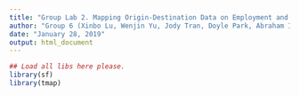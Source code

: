```yaml
---
title: "Group Lab 2. Mapping Origin-Destination Data on Employment and Industry in the US"
author: "Group 6 (Xinbo Lu, Wenjin Yu, Jody Tran, Doyle Park, Abraham Im)"
date: "January 28, 2019"
output: html_document
---
```


```r
## Load all libs here please. 
library(sf)
library(tmap)



```

